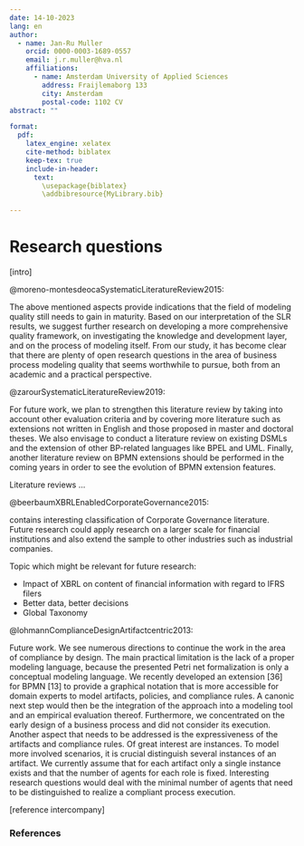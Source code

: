 ```yaml
---
date: 14-10-2023
lang: en
author:
  - name: Jan-Ru Muller
    orcid: 0000-0003-1689-0557
    email: j.r.muller@hva.nl
    affiliations:
      - name: Amsterdam University of Applied Sciences
        address: Fraijlemaborg 133
        city: Amsterdam
        postal-code: 1102 CV
abstract: ""

format:
  pdf:
    latex_engine: xelatex
    cite-method: biblatex
    keep-tex: true
    include-in-header: 
      text:
        \usepackage{biblatex}
        \addbibresource{MyLibrary.bib}

---
```


# Research questions

[intro]

@moreno-montesdeocaSystematicLiteratureReview2015:

The above mentioned aspects provide indications that the field of modeling quality still needs to gain in maturity. Based on our interpretation of the SLR results, we suggest further research on developing a more comprehensive quality framework, on investigating the knowledge and development layer, and on the process of modeling itself. From our study, it has become clear that there are plenty of open research questions in the area of business process modeling quality that seems worthwhile to pursue, both from an academic and a practical perspective.

@zarourSystematicLiteratureReview2019:

For future work, we plan to strengthen this literature review by taking into account other evaluation criteria and by covering more literature such as extensions not written in English and those proposed in master and doctoral theses. We also envisage to conduct a literature review on existing DSMLs and the extension of other BP-related languages like BPEL and UML. Finally, another literature review on BPMN extensions should be performed in the coming years in order to see the evolution of BPMN extension features.

Literature reviews ...


@beerbaumXBRLEnabledCorporateGovernance2015:

contains interesting classification of Corporate Governance literature.
Future research could apply research on a larger scale for financial institutions and also extend the sample to other industries such as industrial companies.

Topic which might be relevant for future research:

- Impact of XBRL on content of financial information with regard to IFRS filers
- Better data, better decisions
- Global Taxonomy

@lohmannComplianceDesignArtifactcentric2013:

Future work. We see numerous directions to continue the work in the area of compliance by design. The main
practical limitation is the lack of a proper modeling language, because the presented Petri net formalization
is only a conceptual modeling language. We recently developed an extension [36] for BPMN [13] to provide a
graphical notation that is more accessible for domain experts to model artifacts, policies, and compliance rules. A canonic next step would then be the integration of the approach into a modeling tool and an empirical evaluation thereof. Furthermore, we concentrated on the early design of a business process and did not consider its execution. 
Another aspect that needs to be addressed is the expressiveness of the artifacts and compliance rules. Of
great interest are instances. To model more involved scenarios, it is crucial distinguish several instances of an artifact. We currently assume that for each artifact only a single instance exists and that the number of agents for each role is fixed. Interesting research questions would deal with the minimal number of agents that need to be distinguished to realize a compliant process execution.

[reference intercompany]

### References

::: {#refs}
:::